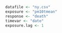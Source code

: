 ```r
datafile <- "ny.csv"
exposure <- "pm10tmean"
response <- "death"
timevar <- "date"
exposure.lag <- 1
```
